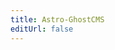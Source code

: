 ```yaml
---
title: Astro-GhostCMS
editUrl: false
---
```


<MXYZIntegration 
    title="@matthiesenxyz/astro-ghostcms" 
    githubIntegrationURL='https://github.com/MatthiesenXYZ/astro-ghostcms/tree/main/packages/astro-ghostcms/'
    gitlabIntegrationURL='https://gitlab.com/matthiesenxyz/astro-ghostcms/-/tree/main/packages/astro-ghostcms?ref_type=heads'
    />

<LinkCard 
	title="Data Source"
	description="This is the Source for this webpage"
	href="https://github.com/MatthiesenXYZ/astro-ghostcms/blob/main/packages/astro-ghostcms/CHANGELOG.md"
/>

<AstroGhostCMS />